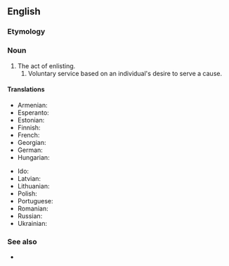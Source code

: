 ==English==

===Etymology===
{{suffix|en|enlist|ment}}

===Noun===
{{en-noun|~}}

# The act of enlisting.
## Voluntary service based on an individual's desire to serve a cause.

====Translations====
{{trans-top|voluntary service}}
* Armenian: {{t-needed|hy}}
* Esperanto: {{t-needed|eo}}
* Estonian: {{t-needed|et}}
* Finnish: {{t|fi|värväytyminen}}
* French: {{t+|fr|enrôlement|m}}
* Georgian: {{t-needed|ka}}
* German: {{t|de|Freiwilligenmeldung|f}}
* Hungarian: {{t-needed|hu}}
{{trans-mid}}
* Ido: {{t|io|rekrut-ado}}
* Latvian: {{t-needed|lv}}
* Lithuanian: {{t-needed|lt}}
* Polish: {{t|pl|werbunek|m}}
* Portuguese: {{t+|pt|alistamento|m}}
* Romanian: {{t+|ro|înrolare|f}}
* Russian: {{t+|ru|вербо́вка|f}}
* Ukrainian: {{t-needed|uk}}
{{trans-bottom}}

===See also===
* {{l|en|enlist}}